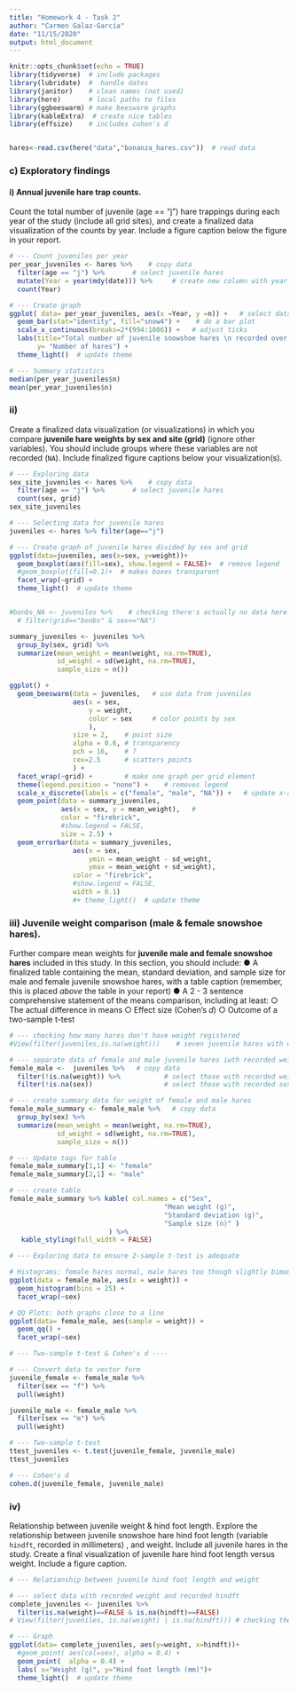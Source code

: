 ```yaml
---
title: "Homework 4 - Task 2"
author: "Carmen Galaz-García"
date: "11/15/2020"
output: html_document
---
```


```r
knitr::opts_chunk$set(echo = TRUE)
library(tidyverse)  # include packages 
library(lubridate)  #  handle dates
library(janitor)    # clean names (not used)
library(here)       # local paths to files
library(ggbeeswarm) # make beeswarm graphs
library(kableExtra)  # create nice tables
library(effsize)    # includes cohen's d


hares<-read.csv(here("data","bonanza_hares.csv"))  # read data
```


### c) Exploratory findings

#### i) Annual juvenile hare trap counts. 

Count the total number of juvenile (age == "j") hare trappings ​during each year​ of the study (include all grid sites), and create a ​finalized data visualization​ of the counts by year. Include a figure caption below the figure in your report.

```r
# --- Count juveniles per year
per_year_juveniles <- hares %>%    # copy data
  filter(age == "j") %>%       # select juvenile hares
  mutate(Year = year(mdy(date))) %>%     # create new column with year
  count(Year)

# --- Create graph
ggplot( data= per_year_juveniles, aes(x =Year, y =n)) +   # select data and variables
  geom_bar(stat="identity", fill="snow4") +    # do a bar plot
  scale_x_continuous(breaks=2*(994:1006)) +   # adjust ticks
  labs(title="Total number of juvenile snowshoe hares \n recorded over the years.",
       y= "Number of hares") +
  theme_light()  # update theme

# --- Summary statistics
median(per_year_juveniles$n)
mean(per_year_juveniles$n)
```


### ii)
Create a finalized data visualization (or visualizations) in which you compare **juvenile hare weights by sex and site (grid)** (ignore other variables). You should include groups where these variables are not recorded (`NA`). Include finalized figure captions below your visualization(s).

```r
# --- Exploring data
sex_site_juveniles <- hares %>%    # copy data
  filter(age == "j") %>%       # select juvenile hares
  count(sex, grid)
sex_site_juveniles

# --- Selecting data for juvenile hares
juveniles <- hares %>% filter(age=="j")

# --- Create graph of juvenile hares divided by sex and grid
ggplot(data=juveniles, aes(x=sex, y=weight))+
  geom_boxplot(aes(fill=sex), show.legend = FALSE)+  # remove legend
  #geom_boxplot(fill=0.1)+  # makes boxes transparent
  facet_wrap(~grid) +
  theme_light()  # update theme


#bonbs_NA <- juveniles %>%    # checking there's actually no data here
  # filter(grid=="bonbs" & sex=="NA")
```

```r
summary_juveniles <- juveniles %>% 
  group_by(sex, grid) %>% 
  summarize(mean_weight = mean(weight, na.rm=TRUE),
            sd_weight = sd(weight, na.rm=TRUE),
            sample_size = n())

ggplot() +
  geom_beeswarm(data = juveniles,   # use data from juveniles
                aes(x = sex,        
                    y = weight,
                    color = sex     # color points by sex
                    ),
                size = 2,    # point size
                alpha = 0.6, # transparency
                pch = 16,    # ?
                cex=2.5      # scatters points
                ) +
  facet_wrap(~grid) +        # make one graph per grid element
  theme(legend.position = "none") +    # removes legend
  scale_x_discrete(labels = c("female", "male", "NA")) +   # update x-axis labels
  geom_point(data = summary_juveniles, 
             aes(x = sex, y = mean_weight),   # 
             color = "firebrick",
             #show.legend = FALSE,
             size = 2.5) +
  geom_errorbar(data = summary_juveniles, 
                aes(x = sex, 
                    ymin = mean_weight - sd_weight,
                    ymax = mean_weight + sd_weight),
                color = "firebrick",
                #show.legend = FALSE,
                width = 0.1)
                #+ theme_light()  # update theme

```

### iii) Juvenile weight comparison (male & female snowshoe hares).
Further compare mean weights for **juvenile male and female snowshoe hares** included in this study. In this section, you should include:
● A finalized table containing the mean, standard deviation, and sample size for male and female juvenile snowshoe hares, with a table caption (remember, this is placed *above* the table in your report)
● A 2 - 3 sentence comprehensive statement of the means comparison, including at least:
○ The actual difference in means
○ Effect size (Cohen's *d*)
○ Outcome of a two-sample t-test

```r
# --- checking how many hares don't have weight registered
#View(filter(juveniles,is.na(weight)))    # seven juvenile hares with weight==NA

# --- separate data of female and male juvenile hares iwth recorded weight
female_male <-  juveniles %>%   # copy data
  filter(!is.na(weight)) %>%           # select those with recorded weight
  filter(!is.na(sex))                  # select those with recorded sex

# --- create summary data for weight of female and male hares
female_male_summary <- female_male %>%   # copy data
  group_by(sex) %>% 
  summarize(mean_weight = mean(weight, na.rm=TRUE),
            sd_weight = sd(weight, na.rm=TRUE),
            sample_size = n())

# --- Update tags for table
female_male_summary[1,1] <- "female"  
female_male_summary[2,1] <- "male"  

# --- create table
female_male_summary %>% kable( col.names = c("Sex", 
                                       "Mean weight (g)", 
                                       "Standard deviation (g)",
                                       "Sample size (n)" ) 
                         ) %>% 
   kable_styling(full_width = FALSE)
```


```r
# --- Exploring data to ensure 2-sample t-test is adequate

# Histograms: female hares normal, male hares too though slightly bimodal
ggplot(data = female_male, aes(x = weight)) +
  geom_histogram(bins = 25) +
  facet_wrap(~sex)

# QQ Plots: both graphs close to a line
ggplot(data= female_male, aes(sample = weight)) +
  geom_qq() +
  facet_wrap(~sex)

```



```r
# --- Two-sample t-test & Cohen's d ----

# --- Convert data to vector form
juvenile_female <- female_male %>% 
  filter(sex == "f") %>% 
  pull(weight)

juvenile_male <- female_male %>% 
  filter(sex == "m") %>% 
  pull(weight)

# --- Two-sample t-test
ttest_juveniles <- t.test(juvenile_female, juvenile_male)
ttest_juveniles

# --- Cohen's d
cohen.d(juvenile_female, juvenile_male)
```

### iv) 
Relationship between juvenile weight & hind foot length. ​Explore the relationship between juvenile snowshoe hare hind foot length (variable `hindft`, recorded in ​millimeters)​ , and weight. Include all juvenile hares in the study. Create a final visualization of juvenile hare hind foot length versus weight. Include a figure caption.

```r
# --- Relationship between juvenile hind foot length and weight

# --- select data with recorded weight and recorded hindft
complete_juveniles <- juveniles %>% 
  filter(is.na(weight)==FALSE & is.na(hindft)==FALSE)
# View(filter(juveniles, is.na(weight) | is.na(hindft))) # checking the leftout data

# --- Graph
ggplot(data= complete_juveniles, aes(y=weight, x=hindft))+
  #geom_point( aes(col=sex), alpha = 0.4) +
  geom_point(  alpha = 0.4) +
  labs( x="Weight (g)", y="Hind foot length (mm)")+
  theme_light()  # update theme


```

